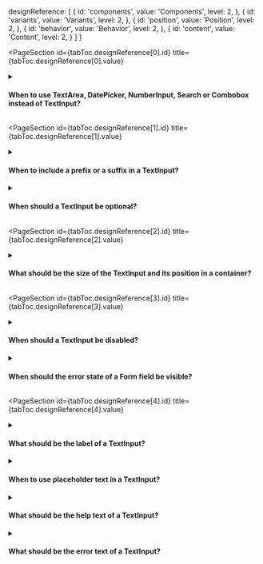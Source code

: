 
  designReference: [
    {
      id: 'components',
      value: 'Components',
      level: 2,
    },
    {
      id: 'variants',
      value: 'Variants',
      level: 2,
    },
    {
      id: 'position',
      value: 'Position',
      level: 2,
    },
    {
      id: 'behavior',
      value: 'Behavior',
      level: 2,
    },
    {
      id: 'content',
      value: 'Content',
      level: 2,
    }
  ]
}

<PageSection
  id={tabToc.designReference[0].id}
  title={tabToc.designReference[0].value}
>

<details>
  <summary><h4>When to use TextArea, DatePicker, NumberInput, Search or Combobox instead of TextInput?</h4></summary>
  <ul>
    <li>Choose a TextArea when the text value usually takes up more than a line.</li>
    <li>Choose a DatePicker for date values.</li>
    <li>Choose a NumberInput for numeric values with a unit and a specific format, such as quantities, measurements, and monetary amounts.</li>
    <li>Choose a Search when the text value will be simultaneously submitted and used to filter items in a list.</li>
    <li>Choose the Combobox when the merchant can search to select a predefined value or when they can list multiple values in the same field.</li>
  </ul>
</details>

</PageSection>

<PageSection
  id={tabToc.designReference[1].id}
  title={tabToc.designReference[1].value}
>

<details>
  <summary><h4>When to include a prefix or a suffix in a TextInput?</h4></summary>
    <ul>
      <li>Use a prefix when the value always starts with the same characters. For example, URLs that always start with <code>https://</code>.</li>
      <li>Use a suffix when the value always ends with the same characters. For example, a monetary amount that ends in <code>USD</code>, a weight value that ends in <code>kg</code>, a size measurement that ends in <code>cm</code> or a number that ends in <code>%</code>.</li>
    </ul>
    <br />
    <strong>What to avoid:</strong>
    <br /><br />
    <ul>
      <li>Don't use a suffix with an icon.</li>
      <li>Don't use a field as the prefix or suffix of another field. For example, instead of using a Select as a prefix, include it as a separate field in the same line.</li>
  </ul>
</details>

<details>
  <summary><h4>When should a TextInput be optional?</h4></summary>
    The TextInput should be included in the form but marked as optional when it's sometimes necessary. For example, the phone number of a store or the second line of an address.
    <br />
    <strong>What to avoid:</strong>
    <br /><br />
    <ul>
      <li>Don't mark the mandatory fields of a form. Mark the optional fields. By default, the term <em>(optional)</em> is included next to the label.</li>
      <li>Don't include many optional fields in a form. Prefer keeping it short, so it's easier to understand and navigate.</li>
  </ul>
</details>

</PageSection>

<PageSection
  id={tabToc.designReference[2].id}
  title={tabToc.designReference[2].value}
>

<details>
  <summary><h4>What should be the size of the TextInput and its position in a container?</h4></summary>
    Considering left-to-right interfaces, follow these recommendations:
      <ul>
        <li>The size of the field should comfortably fit the values that are usually filled in, considering localization as well.</li>
        <li>Group and sort fields in a way that is logical to the merchant, according to user research. For example, the name is expected to come before the ID.</li>
      </ul>
    <br />
    <strong>What to avoid:</strong>
    <br /><br />
    <ul>
      <li>Don't position two fields that are not complementary on the same line. For example, the street name is not usually on the same line as the city.</li>
      <li>Don't include more than three fields on the same line.</li>
  </ul>
</details>

</PageSection>

<PageSection
  id={tabToc.designReference[3].id}
  title={tabToc.designReference[3].value}
>

<details>
  <summary><h4>When should a TextInput be disabled?</h4></summary>
  <ul>
    <li>Disable a field only if, in some condition, it becomes enabled. For example, a field that is incompatible with an option currently chosen in the form.</li>
    <li>When the reason why the field is disabled might be unclear, use a <a href="https://admin-ui.vercel.app/components/tooltip">Tooltip</a> trigger next to the label to explain. Display the information when hovering over the trigger, not the field itself.</li>
  </ul>
</details>

<details>
  <summary><h4>When should the error state of a Form field be visible?</h4></summary>
    The validation behavior should communicate the error at the right moment and make it easier to fix. To minimize frustration, follow these recommendations:
      <ul>
        <li>Show the error in a specific field when the merchant removes the focus or in any fields when they attempt to submit the form. For example, show an error when the merchant removes the focus of an empty mandatory field.</li>
        <li>Remove the error state of the field as soon as the merchant modifies its value.</li>
      </ul>
    <br />
    <strong>What to avoid:</strong>
    <br /><br />
    <ul>
      <li>Don't show the error state once the merchant has started to type on the field.</li>
  </ul>
</details>

</PageSection>

<PageSection
  id={tabToc.designReference[4].id}
  title={tabToc.designReference[4].value}
>

<details>
  <summary><h4>What should be the label of a TextInput?</h4></summary>
    <ul>
      <li>Write the name that best describes the value that must be filled. For example, use <em>Email address</em> when the value should be an email address.</li>
      <li>Visually hide the field label only when this definition is already present somewhere else, such as a column label that already describes all the fields in the column.</li>
      <li>Use sentence case, but capitalize proper nouns.</li>
    </ul>
    <br />
    <strong>What to avoid:</strong>
    <br /><br />
    <ul>
      <li>Don't include redundant words. For example, write <em>Name </em>as the label instead of <em>Promotion name</em> on a page that includes promotion in its title.</li>
      <li>Don't use an icon in a prefix to replace a label that isn't present anywhere else.</li>
      <li>Don't use verbs. For example, instead of <em>Fill name</em>, use only <em>Name</em>.</li>
      <li>Don't use personal pronouns. For example, write <em>VTEX account</em> instead of <em>My VTEX account</em>.</li>
      <li>Don't use interrogations.</li>
  </ul>
</details>

<details>
  <summary><h4>When to use placeholder text in a TextInput?</h4></summary>
  <div>
    Don't use placeholder text. Define the field in its label and provide any other necessary information in the help text.
  </div>
</details>

<details>
  <summary><h4>What should be the help text of a TextInput?</h4></summary>
    The help text of a field can be used to provide any other information that is necessary besides the label. When writing the help text, follow these recommendations:
    <ul>
      <li>Write a single sentence that is short and direct.</li>
      <li>Use sentence case, but capitalize proper nouns.</li>
      <li>When the help text explains the label, write as if you are completing the following sentence: <em>This is the [help text]</em>. For example, the help text for a Seller ID field could be "<em>Seller identifier in the marketplace</em>".</li>
      <li>When the help text explains how the field value will be used, start with a verb in the present tense as if completing the following sentence: <em>When you fill a value in this field, it [help text]</em>. For example, the help text for a Seller ID field could be "<em>Appears to customers in the store</em>".</li>
      <li>When the help text explains the label and how the value will be used, combine the two sentences described in the previous topics. For example, "<em>Seller identifier in the marketplace that appears to customers in the store</em>".</li>
    </ul>
    <br />
    <strong>What to avoid:</strong>
    <br /><br />
    <ul>
      <li>Don't explain format rules that can be implemented. Prefer implementing a mask or validation rules instead.</li>
      <li>Don't include links. Use the Alert before the field if this is necessary.</li>
      <li>Don't use periods or commas.</li>
      <li>Don't repeat the label in the text.</li>
    </ul>
</details>

<details>
  <summary><h4>What should be the error text of a TextInput?</h4></summary>
    Error messages can be used for static validation, such as <em>Fill this information</em>, and for dynamic validation, such as <em>This value is already in use</em>. When writing the errors, follow these recommendations:
    <ul>
      <li>Start with imperative verbs. For example, write <em>Fill this information</em> instead of <em>This field is required</em>.</li>
      <li>Include the necessary details in the error message. For example, write <em>Fill only letters and numbers</em> instead of <em>Fill only valid characters</em>.</li>
    </ul>
    <br />
    <strong>What to avoid:</strong>
    <br /><br />
    <ul>
      <li>Don't show errors that can be avoided. Implement any restrictions in the field itself whenever possible, such as not allowing spaces and limiting the number of characters.</li>
      <li>Don't use periods or commas.</li>
      <li>Don't use incomplete sentences. For example, write <em>Inform email </em>instead of <em>Inform</em>.</li>
    </ul>
</details>

</PageSection>
